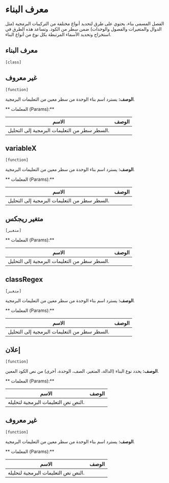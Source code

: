 # معرف البناء

الفصل المسمى بناء، يحتوي على طرق لتحديد أنواع مختلفة من التركيبات البرمجية
  (مثل الدوال والمتغيرات والفصول والوحدات) ضمن سطر من الكود.
  وتساعد هذه الطرق في استخراج وتحديد الأسماء المرتبطة بكل نوع من أنواع البناء.



## معرف البناء 
`[class]`
 


## غير معروف 
`[function]`
 
**الوصف:**
يسترد اسم بناء الوحدة من سطر معين من التعليمات البرمجية.
     
      

** المعلمات (Params):**

| الاسم | الوصف |
| --- | --- |
<unk> السطر <unk> سطر من التعليمات البرمجية إلى التحليل. |



## variableX 
`[function]`
 
**الوصف:**
يسترد اسم بناء الوحدة من سطر معين من التعليمات البرمجية.
     
      

** المعلمات (Params):**

| الاسم | الوصف |
| --- | --- |
<unk> السطر <unk> سطر من التعليمات البرمجية إلى التحليل. |



## متغير ريجكس 
`[متغير]`
 
** المعلمات (Params):**

| الاسم | الوصف |
| --- | --- |
<unk> السطر <unk> سطر من التعليمات البرمجية إلى التحليل. |



## classRegex 
`[متغير]`
 
**الوصف:**
يسترد اسم بناء الوحدة من سطر معين من التعليمات البرمجية.
     
      

** المعلمات (Params):**

| الاسم | الوصف |
| --- | --- |
<unk> السطر <unk> سطر من التعليمات البرمجية إلى التحليل. |



## إعلان 
`[function]`
 
**الوصف:**
يحدد نوع البناء (الدالة، المتغير، الصف، الوحدة، أخرى) من نص الكود المعين.
     
      

** المعلمات (Params):**

| الاسم | الوصف |
| --- | --- |
<unk> النص <unk> نص التعليمات البرمجية لتحليله. |



## غير معروف 
`[function]`
 
**الوصف:**
يسترد اسم بناء الوحدة من سطر معين من التعليمات البرمجية.
     
      

** المعلمات (Params):**

| الاسم | الوصف |
| --- | --- |
<unk> النص <unk> نص التعليمات البرمجية لتحليله. |

